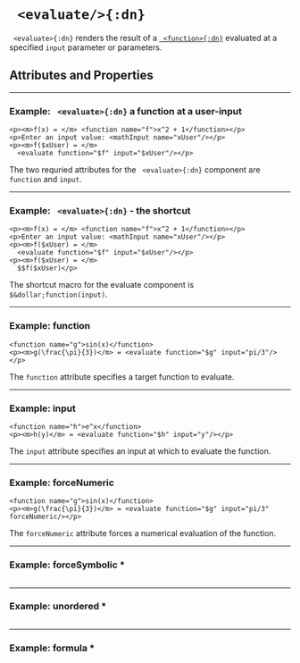 


# ` <evaluate/>{:dn}`

` <evaluate>{:dn}` renders the result of a [` <function>{:dn}`](function.mdx) evaluated at a specified `input` parameter or parameters.

## Attributes and Properties 
 <AttrDisplay name='evaluate'/> 
 <PropDisplay name='evaluate'/>


---

### Example: ` <evaluate>{:dn}` a function at a user-input


```doenet-editor-horiz
<p><m>f(x) = </m> <function name="f">x^2 + 1</function></p>
<p>Enter an input value: <mathInput name="xUser"/></p>
<p><m>f($xUser) = </m>
  <evaluate function="$f" input="$xUser"/></p>      
```



The two requried attributes for the ` <evaluate>{:dn}` component are `function` and `input`.



---

### Example: ` <evaluate>{:dn}`  - the shortcut


```doenet-editor-horiz
<p><m>f(x) = </m> <function name="f">x^2 + 1</function></p>
<p>Enter an input value: <mathInput name="xUser"/></p>
<p><m>f($xUser) = </m>
  <evaluate function="$f" input="$xUser"/></p> 
<p><m>f($xUser) = </m>
  $$f($xUser)</p>
```



The shortcut macro for the evaluate component is `$&dollar;function(input)`.



---

### Example: function


```doenet-editor-horiz
<function name="g">sin(x)</function>
<p><m>g(\frac{\pi}{3})</m> = <evaluate function="$g" input="pi/3"/></p>     
```



The `function` attribute specifies a target function to evaluate.



---

### Example: input


```doenet-editor-horiz
<function name="h">e^x</function>
<p><m>h(y)</m> = <evaluate function="$h" input="y"/></p>  
```



The `input` attribute specifies an input at which to evaluate the function.



---

### Example: forceNumeric


```doenet-editor-horiz
<function name="g">sin(x)</function>
<p><m>g(\frac{\pi}{3})</m> = <evaluate function="$g" input="pi/3" forceNumeric/></p> 
```



The `forceNumeric` attribute forces a numerical evaluation of the function.



---

### Example: forceSymbolic *


```doenet-editor-horiz
```







---

### Example: unordered *


```doenet-editor-horiz
```







---

### Example: formula *


```doenet-editor-horiz
```





